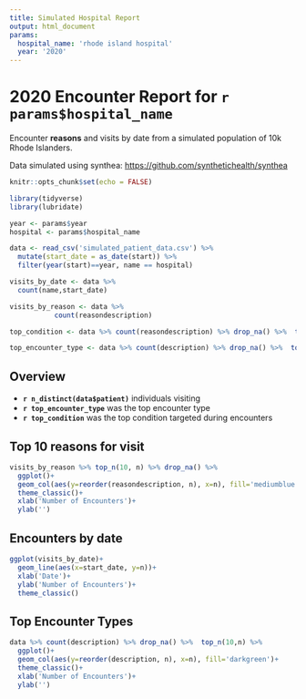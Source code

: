 ```yaml
---
title: Simulated Hospital Report
output: html_document
params: 
  hospital_name: 'rhode island hospital'
  year: '2020'
---
```


# 2020 Encounter Report for `r params$hospital_name`

Encounter **reasons** and visits by date from a simulated population of 10k Rhode Islanders.

Data simulated using synthea: <https://github.com/synthetichealth/synthea>

```r
knitr::opts_chunk$set(echo = FALSE)

library(tidyverse)
library(lubridate)

year <- params$year
hospital <- params$hospital_name

data <- read_csv('simulated_patient_data.csv') %>% 
  mutate(start_date = as_date(start)) %>% 
  filter(year(start)==year, name == hospital)

visits_by_date <- data %>% 
  count(name,start_date)

visits_by_reason <- data %>% 
           count(reasondescription)

top_condition <- data %>% count(reasondescription) %>% drop_na() %>%  top_n(1) %>% pull(reasondescription)

top_encounter_type <- data %>% count(description) %>% drop_na() %>%  top_n(1) %>% pull(description)
```

## Overview

-   **`r n_distinct(data$patient)`** individuals visiting
-   **`r top_encounter_type`** was the top encounter type
-   **`r top_condition`** was the top condition targeted during encounters

## Top 10 reasons for visit

```r
visits_by_reason %>% top_n(10, n) %>% drop_na() %>% 
  ggplot()+
  geom_col(aes(y=reorder(reasondescription, n), x=n), fill='mediumblue')+
  theme_classic()+
  xlab('Number of Encounters')+
  ylab('')
```

## Encounters by date

```r
ggplot(visits_by_date)+
  geom_line(aes(x=start_date, y=n))+
  xlab('Date')+
  ylab('Number of Encounters')+
  theme_classic()
```

## Top Encounter Types

```r
data %>% count(description) %>% drop_na() %>%  top_n(10,n) %>% 
  ggplot()+
  geom_col(aes(y=reorder(description, n), x=n), fill='darkgreen')+
  theme_classic()+
  xlab('Number of Encounters')+
  ylab('')
```
